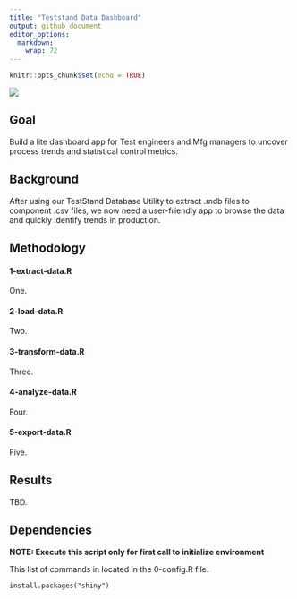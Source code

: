 ```yaml
---
title: "Teststand Data Dashboard"
output: github_document
editor_options: 
  markdown: 
    wrap: 72
---
```


```r
knitr::opts_chunk$set(echo = TRUE)
```

![](figs/port4.jpg)

## Goal

Build a lite dashboard app for Test engineers and Mfg managers to uncover process trends and statistical control metrics.

## Background

After using our TestStand Database Utility to extract .mdb files to component .csv files, we now need a user-friendly app to browse the data and quickly identify trends in production.

## Methodology

#### 1-extract-data.R

One.

#### 2-load-data.R

Two.

#### 3-transform-data.R

Three.

#### 4-analyze-data.R

Four.

#### 5-export-data.R

Five.

## Results

TBD.

## Dependencies

**NOTE: Execute this script only for first call to initialize
environment**

This list of commands in located in the 0-config.R file.

```         
install.packages("shiny")

```
